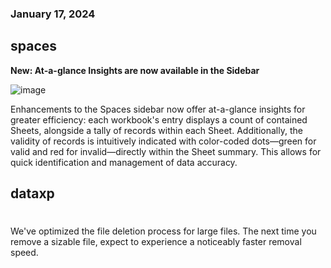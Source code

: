 ### January 17, 2024

## spaces

**New: At-a-glance Insights are now available in the Sidebar**

![image](../changelog/images/sidebar-counts.gif)

Enhancements to the Spaces sidebar now offer at-a-glance insights for greater
efficiency: each workbook's entry displays a count of contained Sheets,
alongside a tally of records within each Sheet. Additionally, the validity of
records is intuitively indicated with color-coded dots—green for valid and red
for invalid—directly within the Sheet summary. This allows for quick
identification and management of data accuracy.

## dataxp

#

We've optimized the file deletion process for large files. The next time you
remove a sizable file, expect to experience a noticeably faster removal speed.
